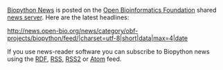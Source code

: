 [http://news.open-bio.org/news/category/obf-projects/biopython/ Biopython News] is posted on the [[obf:OBF|Open Bioinformatics Foundation]] shared [http://news.open-bio.org/news/ news server].  Here are the latest headlines:

<rss>http://news.open-bio.org/news/category/obf-projects/biopython/feed/|charset=utf-8|short|data|max=4|date</rss>

If you use news-reader software you can subscribe to Biopython news using the [http://news.open-bio.org/news/category/obf-projects/biopython/feed/rdf RDF],
[http://news.open-bio.org/news/category/obf-projects/biopython/feed/rss RSS],
[http://news.open-bio.org/news/category/obf-projects/biopython/feed/rss2 RSS2] or
[http://news.open-bio.org/news/category/obf-projects/biopython/feed/atom Atom] feed.